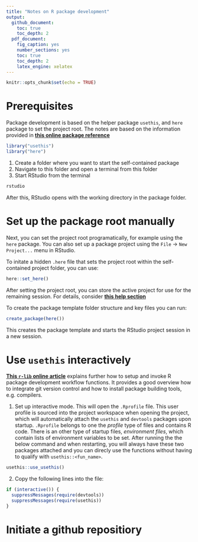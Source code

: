 ```yaml
---
title: "Notes on R package development"
output: 
  github_document:
    toc: true
    toc_depth: 2
  pdf_document:
    fig_caption: yes
    number_sections: yes
    toc: true
    toc_depth: 2
    latex_engine: xelatex
---
```


```r
knitr::opts_chunk$set(echo = TRUE)
```

# Prerequisites

Package development is based on the helper package `usethis`, and
`here` package to set the project root. The notes are based on the information
provided in [**this online package reference**](http://usethis.r-lib.org/)

```r
library("usethis")
library("here")
```

1. Create a folder where you want to start the self-contained package
2. Navigate to this folder and open a terminal from this folder
3. Start RStudio from the terminal
```bash
rstudio
```

After this, RStudio opens with the working directory in the package folder.

# Set up the package root manually

Next, you can set the project root programatically, for example using the `here`
package. You can also set up a package project using the 
`File` -> `New Project...` menu in RStudio.

To initate a hidden `.here` file that sets the project root within the 
self-contained project folder, you can use:

```r
here::set_here()
```

After setting the project root, you can store the active project for use
for the remaining session. For details, consider
[**this help section**](http://usethis.r-lib.org/reference/proj_get.html)

To create the package template folder structure and key files you can
run:

```r
create_package(here())
```

This creates the package template and starts the RStudio project session in a
new session.


# Use `usethis` interactively

[**This `r-lib` online article**](http://usethis.r-lib.org/articles/articles/usethis-setup.html)
explains further how to setup and invoke R package development workflow
functions. It provides a good overview how to integrate git version control and
how to install package building tools, e.g. compilers.

1. Set up interactive mode. This will open the `.Rprofile` file. This user 
   profile is sourced into the project workspace when opening the project,
   which will automatically attach the `usethis` and `devtools` packages
   upon startup. `.Rprofile` belongs to one the *profile* type of files and 
   contains R code. There is an other type of startup files, 
   *environment files*, which contain lists of environment variables to be set.
   After running the the below command and when restarting, you will always have
   these two packages attached and you can direcly use the functions without
   having to qualify with `usethis::<fun_name>`.
```r
usethis::use_usethis()
```
2. Copy the following lines into the file:
```r
if (interactive()) {
  suppressMessages(require(devtools))
  suppressMessages(require(usethis))
}
```


# Initiate a github repositiory

